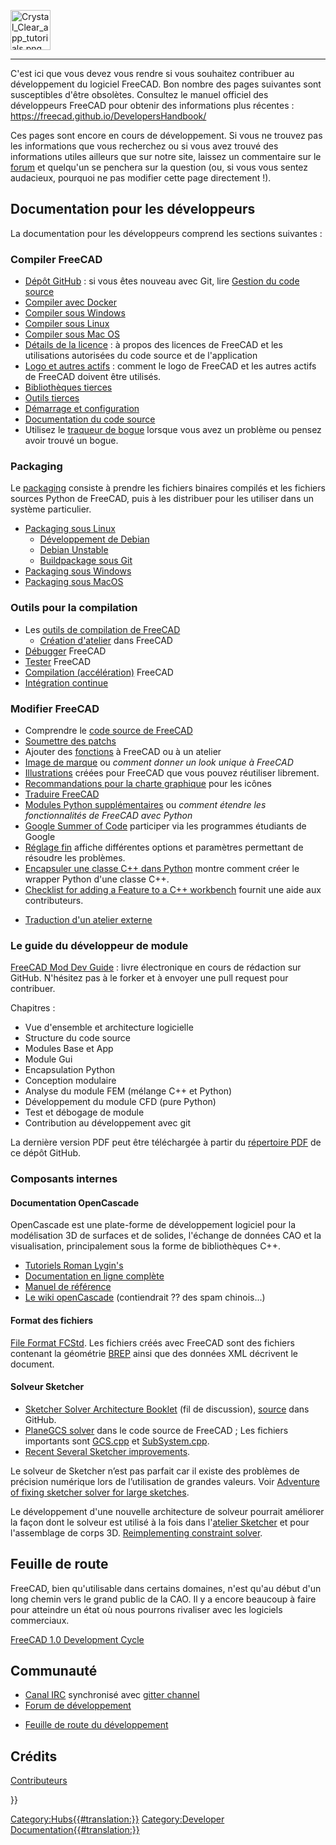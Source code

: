 <languages/>
{{TOCright}}
[[Image:Crystal_Clear_app_tutorials.png|64px]]
----

C'est ici que vous devez vous rendre si vous souhaitez contribuer au développement du logiciel FreeCAD. Bon nombre des pages suivantes sont susceptibles d'être obsolètes. Consultez le manuel officiel des développeurs FreeCAD pour obtenir des informations plus récentes : https://freecad.github.io/DevelopersHandbook/

Ces pages sont encore en cours de développement. Si vous ne trouvez pas les informations que vous recherchez ou si vous avez trouvé des informations utiles ailleurs que sur notre site, laissez un commentaire sur le [https://forum.freecad.org/index.php?sid=5f84150e79db8842e277b042077097ff forum] et quelqu'un se penchera sur la question (ou, si vous vous sentez audacieux, pourquoi ne pas modifier cette page directement !).

<span id="Developer_Documentation"></span>
== Documentation pour les développeurs ==

La documentation pour les développeurs comprend les sections suivantes :

<span id="Compiling_FreeCAD"></span>
=== Compiler FreeCAD ===

* [https://github.com/FreeCAD/FreeCAD Dépôt GitHub] : si vous êtes nouveau avec Git, lire [[Source_code_management/fr|Gestion du code source]]
* [[Compile_on_Docker/fr|Compiler avec Docker]]
* [[Compile_on_Windows/fr|Compiler sous Windows]]
* [[Compile_on_Linux/fr|Compiler sous Linux]]
* [[Compile_on_MacOS/fr|Compiler sous Mac OS]]
* [[Licence/fr|Détails de la licence]] : à propos des licences de FreeCAD et les utilisations autorisées du code source et de l'application
* [[Logo/fr|Logo et autres actifs]] : comment le logo de FreeCAD et les autres actifs de FreeCAD doivent être utilisés.
* [[Third_Party_Libraries/fr|Bibliothèques tierces]]
* [[Third_Party_Tools/fr|Outils tierces]]
* [[Start_up_and_Configuration/fr|Démarrage et configuration]]
* [[Source_documentation/fr|Documentation du code source]]
* Utilisez le [[Tracker/fr|traqueur de bogue]] lorsque vous avez un problème ou pensez avoir trouvé un bogue.

=== Packaging ===

Le [[Packaging/fr|packaging]] consiste à prendre les fichiers binaires compilés et les fichiers sources Python de FreeCAD, puis à les distribuer pour les utiliser dans un système particulier.

* [[Linux_packaging/fr|Packaging sous Linux]]
** [[Debian_development/fr|Développement de Debian]]
** [[Debian_Unstable/fr|Debian Unstable]]
** [[Git_buildpackage/fr|Buildpackage sous Git]]
* [[Windows_packaging/fr|Packaging sous Windows]]
* [[MacOS_packaging/fr|Packaging sous MacOS]]

<span id="Build_Support_Tools"></span>
=== Outils pour la compilation ===

* Les [[FreeCAD_Build_Tool/fr|outils de compilation de FreeCAD]]
** [[Workbench_creation/fr|Création d'atelier]] dans FreeCAD
* [[Debugging/fr|Débugger]] FreeCAD
* [[Testing/fr|Tester]] FreeCAD
* [[Compiling_(Speeding_up)/fr|Compilation (accélération)]] FreeCAD
* [[Continuous_Integration/fr|Intégration continue]]

<span id="Modifying_FreeCAD"></span>
=== Modifier FreeCAD ===

* Comprendre le [[The_FreeCAD_source_code/fr|code source de FreeCAD]]
* [[Tracker#Submitting_patches|Soumettre des patchs]]
* Ajouter des [[Gui_Command/fr|fonctions]] à FreeCAD ou à un atelier
* [[Branding/fr|Image de marque]] ou ''comment donner un look unique à FreeCAD''
* [[Artwork/fr|Illustrations]] créées pour FreeCAD que vous pouvez réutiliser librement.
* [[Artwork_Guidelines/fr|Recommandations pour la charte graphique]] pour les icônes
* [[Localisation/fr|Traduire FreeCAD]]
* [[Extra_python_modules/fr|Modules Python supplémentaires]] ou ''comment étendre les fonctionnalités de FreeCAD avec Python''
* [[Google_Summer_of_Code|Google Summer of Code]] participer via les programmes étudiants de Google
* [[Fine-tuning/fr|Réglage fin]] affiche différentes options et paramètres permettant de résoudre les problèmes.
* [[Wrapping_a_Cplusplus_class_in_Python/fr|Encapsuler une classe C++ dans Python]] montre comment créer le wrapper Python d'une classe C++.
* [[NewFeatureCheckList_C++|Checklist for adding a Feature to a C++ workbench]] fournit une aide aux contributeurs.

* [[Translating_an_external_workbench/fr|Traduction d'un atelier externe]]

<span id="Module_developer&#039;s_guide"></span>
=== Le guide du développeur de module ===

[https://github.com/qingfengxia/FreeCAD_Mod_Dev_Guide FreeCAD Mod Dev Guide] : livre électronique en cours de rédaction sur GitHub. N'hésitez pas à le forker et à envoyer une pull request pour contribuer.

Chapitres :
* Vue d'ensemble et architecture logicielle
* Structure du code source
* Modules Base et App
* Module Gui
* Encapsulation Python
* Conception modulaire
* Analyse du module FEM (mélange C++ et Python)
* Développement du module CFD (pure Python)
* Test et débogage de module
* Contribution au développement avec git

La dernière version PDF peut être téléchargée à partir du [https://github.com/qingfengxia/FreeCAD_Mod_Dev_Guide/tree/master/pdf répertoire PDF] de ce dépôt GitHub.

<span id="Internals"></span>
=== Composants internes ===

<span id="OpenCascade_Documentation"></span>
==== Documentation OpenCascade ====

OpenCascade est une plate-forme de développement logiciel pour la modélisation 3D de surfaces et de solides, l'échange de données CAO et la visualisation, principalement sous la forme de bibliothèques C++.

* [http://opencascade.wikidot.com/romansarticles Tutoriels Roman Lygin's]
* [https://dev.opencascade.org/doc/overview/html/index.html Documentation en ligne complète]
* [https://dev.opencascade.org/doc/refman/html/index.html Manuel de référence]
* [http://opencascade.wikidot.com Le wiki openCascade] (contiendrait ?? des spam chinois...)

<span id="File_format"></span>
====Format des fichiers====

[[File_Format_FCStd|File Format FCStd]]. Les fichiers créés avec FreeCAD sont des fichiers {{incode|.zip}} contenant la géométrie [https://fr.wikipedia.org/wiki/B-Rep BREP] ainsi que des données XML décrivent le document.

<span id="Sketcher_solver"></span>
==== Solveur Sketcher ====

* [https://forum.freecad.org/viewtopic.php?f=10&t=36355 Sketcher Solver Architecture Booklet] (fil de discussion), [https://github.com/abdullahtahiriyo/FreeCADBooks/tree/master/FreeCAD_Solver_Architecture source] dans GitHub.
* [https://github.com/FreeCAD/FreeCAD/blob/master/src/Mod/Sketcher/App/planegcs/ PlaneGCS solver] dans le code source de FreeCAD ; Les fichiers importants sont [https://github.com/FreeCAD/FreeCAD/blob/master/src/Mod/Sketcher/App/planegcs/GCS.cpp GCS.cpp] et [https://github.com/FreeCAD/FreeCAD/blob/master/src/Mod/Sketcher/App/planegcs/SubSystem.cpp SubSystem.cpp].
* [https://forum.freecad.org/viewtopic.php?f=9&t=29192 Recent Several Sketcher improvements].

Le solveur de Sketcher n’est pas parfait car il existe des problèmes de précision numérique lors de l’utilisation de grandes valeurs. Voir [https://forum.freecad.org/viewtopic.php?f=10&t=40502 Adventure of fixing sketcher solver for large sketches].

Le développement d'une nouvelle architecture de solveur pourrait améliorer la façon dont le solveur est utilisé à la fois dans l'[[Sketcher_Workbench/fr|atelier Sketcher]] et pour l'assemblage de corps 3D. [https://forum.freecad.org/viewtopic.php?f=20&t=40525 Reimplementing constraint solver].

<span id="Roadmap"></span>
== Feuille de route ==

FreeCAD, bien qu'utilisable dans certains domaines, n'est qu'au début d'un long chemin vers le grand public de la CAO. Il y a encore beaucoup à faire pour atteindre un état où nous pourrons rivaliser avec les logiciels commerciaux.

[[FreeCAD_1.0_Development_Cycle|FreeCAD 1.0 Development Cycle]]

<span id="Community"></span>
== Communauté ==

* [ircs://irc.libera.chat:6697/freecad Canal IRC] synchronisé avec [https://gitter.im/FreeCAD/FreeCAD gitter channel]
* [https://forum.freecad.org/viewforum.php?f=6 Forum de développement]

* [[Development_roadmap/fr|Feuille de route du développement]]

<span id="Credits"></span>
== Crédits ==

[[Contributors/fr|Contributeurs]]


{{Userdocnavi{{#translation:}}}}
[[Category:Hubs{{#translation:}}]]
[[Category:Developer Documentation{{#translation:}}]]
